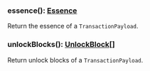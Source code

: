 

### essence(): [Essence](#essence)

Return the essence of a `TransactionPayload`.

### unlockBlocks(): [UnlockBlock[]](#unlockblock)

Return unlock blocks of a `TransactionPayload`.
